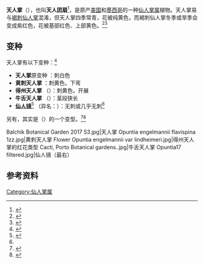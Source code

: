 {{NoteTA|zh-hans:得州;zh-hant:德州}}
{{Speciesbox
| image = Opuntia engelmannii-Figuier de barbarie-20150609.jpg
| image_caption = 天人掌花
| genus = Opuntia
| species = engelmannii
| authority = [[Joseph_zu_Salm-Reifferscheidt-Dyck|Salm-Dyck]] ex [[George_Engelmann|Engelmann]]
| subdivision_ranks = [[变种|变种]]
| subdivision = 见正文。
}}

'''天人掌'''（{{lang-xm|Opuntia engelmannii}}），也叫'''天人团扇'''<ref>{{Cite web|title=花の詩ずかん　サボテン　天人団扇|url=http://hananouta.nomaki.jp/page_thumb348.html|accessdate=2021-03-10|work=hananouta.nomaki.jp}}</ref>，是原产[[美国|美国]]和[[墨西哥|墨西哥]]的一种[[仙人掌属|仙人掌属]]植物。天人掌易与[[褐刺仙人掌|褐刺仙人掌]]混淆，但天人掌四季常青，花被纯黄色，而褐刺仙人掌冬季或旱季会变成紫红色，花被基部红色、上部黄色。<ref>{{Cite web|title=''Opuntia engelmannii''|url=https://www.opuntiads.com/opuntia-engelmannii/|accessdate=2021-03-10|date=2012-01-02|work=Opuntia Web|archive-date=2021-01-23|archive-url=https://web.archive.org/web/20210123015248/https://www.opuntiads.com/opuntia-engelmannii/|dead-url=no}}</ref><ref name=":0">{{Cite journal|title=New combinations for Sonoran Desert plants|url=http://www.phytoneuron.net/2017Phytoneuron/48PhytoN-SonoranNames.pdf|last=Felger|first=R.S|last2=Hawkins|first2=J.A.|date=2017-07-18|journal=Phytoneuron|issue=48|pages=1–6|last3=Verrier|first3=J.|access-date=2021-03-10|archive-date=2019-08-02|archive-url=https://web.archive.org/web/20190802115102/http://www.phytoneuron.net/2017Phytoneuron/48PhytoN-SonoranNames.pdf|dead-url=no}}</ref>

== 变种 ==
天人掌有以下变种：<ref>{{Cite web|title=''Opuntia engelmannii'' in Flora of North America|url=http://efloras.org/florataxon.aspx?flora_id=1&taxon_id=242415194|accessdate=2021-03-10|work=eFloras.org|archive-date=2020-08-05|archive-url=https://web.archive.org/web/20200805221204/http://www.efloras.org/florataxon.aspx?flora_id=1&taxon_id=242415194|dead-url=no}}</ref>
*'''天人掌'''原变种 {{sname|''Opuntia engelmannii'' var. ''engelmannii''}}：刺白色
* '''黄刺天人掌''' {{sname|''Opuntia engelmannii'' var. ''flavispina''}}：刺黄色，下弯
* '''得州天人掌''' {{sname|''Opuntia engelmannii'' var. ''lindheimeri''}}（{{lang-en|Texas prickly pear}}）：刺黄色，开展
* '''牛舌天人掌''' {{sname|''Opuntia engelmannii'' var. ''linguiformis''}}（{{lang-en|cow's tongue prickly pear}}）：茎段狭长
* '''[[仙人镜|仙人镜]]'''<ref>{{Cite web|title=仙人镜|url=http://ppbc.iplant.cn/tu/3607162|accessdate=2021-03-11|date=2017-05-29|work=PPBC中国植物图像库|publisher=仙湖植物园|archive-date=2021-05-20|archive-url=https://web.archive.org/web/20210520022136/http://ppbc.iplant.cn/tu/3607162}}</ref> {{sname|''Opuntia engelmannii'' var. ''laevis''}}（异名：{{sname|''Opuntia phaeacantha'' var. ''laevis''}}）：无刺或几乎无刺<ref name=":0" />

另有{{sname|''Opuntia engelmannii'' var. ''flexospina''}}，其实是{{le|花火仙人掌|Opuntia aciculata}}（{{lang-xm|Opuntia aciculata}}）的一个变型。<ref>{{Cite web|title=''Opuntia aciculata''|url=https://www.opuntiads.com/opuntia-aciculata/|accessdate=2021-03-10|date=2011-12-23|work=Opuntia Web|archive-date=2021-06-08|archive-url=https://web.archive.org/web/20210608202949/https://www.opuntiads.com/opuntia-aciculata/|dead-url=no}}</ref><ref>{{Cite web|title=''Opuntia engelmannii'' var. ''flexospina'' (Griffiths) B.D.Parfitt & Pinkava|url=http://powo.science.kew.org/taxon/urn:lsid:ipni.org:names:281631-2|accessdate=2021-03-10|work=Plants of the World Online|publisher=Kew Science|archive-date=2020-08-14|archive-url=https://web.archive.org/web/20200814120705/http://powo.science.kew.org/taxon/urn:lsid:ipni.org:names:281631-2|dead-url=no}}</ref>

<gallery>
Balchik Botanical Garden 2017 53.jpg|天人掌
Opuntia engelmannii flavispina 1zz.jpg|黄刺天人掌
Flower Opuntia engelmannii var lindheimeri.jpg|得州天人掌的红花类型
Cacti, Porto Botanical gardens..jpg|牛舌天人掌
Opuntia17 filtered.jpg|仙人镜（最右）
</gallery>

== 参考资料 ==
{{reflist}}

{{Taxonbar}}

[[Category:仙人掌属|Category:仙人掌属]]